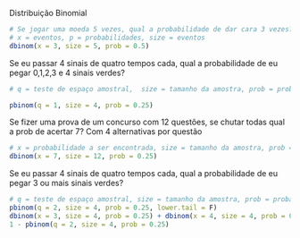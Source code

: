 Distribuição Binomial
```{r}
# Se jogar uma moeda 5 vezes, qual a probabilidade de dar cara 3 vezes?
# x = eventos, p = probabilidades, size = eventos
dbinom(x = 3, size = 5, prob = 0.5)
```
Se eu passar 4 sinais de quatro tempos cada, qual a probabilidade de eu pegar 0,1,2,3 e 4 sinais verdes?
```{r}
# q = teste de espaço amostral,  size = tamanho da amostra, prob = probabilidade (1 / 4)

pbinom(q = 1, size = 4, prob = 0.25)
```
Se fizer uma prova de um concurso com 12 questões, se chutar todas qual a prob de acertar 7? Com 4 alternativas por questão
```{r}
# x = probabilidade a ser encontrada, size = tamanho da amostra, prob = probabilidade (1 / 4)
dbinom(x = 7, size = 12, prob = 0.25)
```
Se eu passar 4 sinais de quatro tempos cada, qual a probabilidade de eu pegar 3 ou mais sinais verdes?
```{r}
# q = teste de espaço amostral, size = tamanho da amostra, prob = probabilidade (1 / 4), lower.tail = F calcula a probabilidade do tipo MAIOR QUE
pbinom(q = 2, size = 4, prob = 0.25, lower.tail = F)
dbinom(x = 3, size = 4, prob = 0.25) + dbinom(x = 4, size = 4, prob = 0.25)
1 - pbinom(q = 2, size = 4, prob = 0.25)
```

 